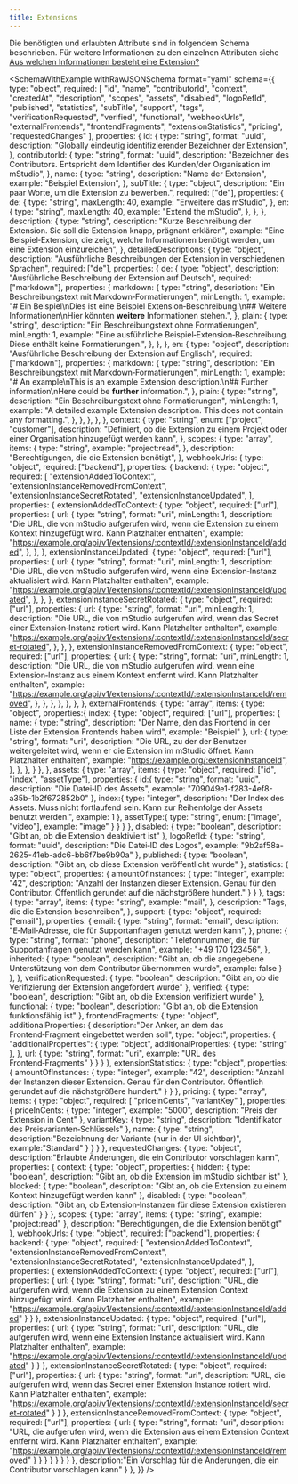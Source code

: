 ```yaml
---
title: Extensions
---
```



Die benötigten und erlaubten Attribute sind in folgendem Schema beschrieben.
Für weitere Informationen zu den einzelnen Attributen siehe [Aus welchen Informationen besteht eine Extension?](../../overview/extensions#aus-welchen-informationen-besteht-eine-extension)

<SchemaWithExample
  withRawJSONSchema
  format="yaml"
  schema={{
    type: "object",
    required: [
        "id",
        "name",
        "contributorId",
        "context",
        "createdAt",
        "description",
        "scopes",
        "assets",
        "disabled",
        "logoRefId",
        "published",
        "statistics",
        "subTitle",
        "support",
        "tags",
        "verificationRequested",
        "verified",
        "functional",
        "webhookUrls",
        "externalFrontends",
        "frontendFragments",
        "extensionStatistics",
        "pricing",
        "requestedChanges"
    ],
    properties: {
      id: {
        type: "string",
        format: "uuid",
        description: "Globally eindeutig identifizierender Bezeichner der Extension",
      },
      contributorId: {
        type: "string",
        format: "uuid",
        description:
          "Bezeichner des Contributors. Entspricht dem Identifier des Kunden/der Organisation im mStudio",
      },
      name: {
        type: "string",
        description: "Name der Extension",
        example: "Beispiel Extension",
      },
      subTitle: {
        type: "object",
        description: "Ein paar Worte, um die Extension zu bewerben.",
        required: ["de"],
        properties: {
          de: {
            type: "string",
            maxLength: 40,
            example: "Erweitere das mStudio",
          },
          en: {
            type: "string",
            maxLength: 40,
            example: "Extend the mStudio",
          },
        },
      },
      description: {
        type: "string",
        description:
          "Kurze Beschreibung der Extension. Sie soll die Extension knapp, prägnant erklären",
        example:
          "Eine Beispiel‑Extension, die zeigt, welche Informationen benötigt werden, um eine Extension einzureichen",
      },
      detailedDescriptions: {
        type: "object",
        description:
          "Ausführliche Beschreibungen der Extension in verschiedenen Sprachen",
        required: ["de"],
        properties: {
          de: {
            type: "object",
            description: "Ausführliche Beschreibung der Extension auf Deutsch",
            required: ["markdown"],
            properties: {
              markdown: {
                type: "string",
                description: "Ein Beschreibungstext mit Markdown‑Formatierungen",
                minLength: 1,
                example:
                  "# Ein Beispiel\nDies ist eine Beispiel Extension‑Beschreibung.\n## Weitere Informationen\nHier könnten **weitere** Informationen stehen.",
              },
              plain: {
                type: "string",
                description: "Ein Beschreibungstext ohne Formatierungen",
                minLength: 1,
                example:
                  "Eine ausführliche Beispiel‑Extension‑Beschreibung. Diese enthält keine Formatierungen.",
              },
            },
          },
          en: {
            type: "object",
            description: "Ausführliche Beschreibung der Extension auf Englisch",
            required: ["markdown"],
            properties: {
              markdown: {
                type: "string",
                description: "Ein Beschreibungstext mit Markdown‑Formatierungen",
                minLength: 1,
                example:
                  "# An example\nThis is an example Extension description.\n## Further information\nHere could be **further** information.",
              },
              plain: {
                type: "string",
                description: "Ein Beschreibungstext ohne Formatierungen",
                minLength: 1,
                example:
                  "A detailed example Extension description. This does not contain any formatting.",
              },
            },
          },
        },
      },
      context: {
        type: "string",
        enum: ["project", "customer"],
        description:
          "Definiert, ob die Extension zu einem Projekt oder einer Organisation hinzugefügt werden kann",
      },
      scopes: {
        type: "array",
        items: {
          type: "string",
          example: "project:read",
        },
        description: "Berechtigungen, die die Extension benötigt",
      },
      webhookUrls: {
        type: "object",
        required: ["backend"],
        properties: {
          backend: {
            type: "object",
            required: [
              "extensionAddedToContext",
              "extensionInstanceRemovedFromContext",
              "extensionInstanceSecretRotated",
              "extensionInstanceUpdated",
            ],
            properties: {
              extensionAddedToContext: {
                type: "object",
                required: ["url"],
                properties: {
                  url: {
                    type: "string",
                    format: "uri",
                    minLength: 1,
                    description:
                      "Die URL, die von mStudio aufgerufen wird, wenn die Extension zu einem Kontext hinzugefügt wird. Kann Platzhalter enthalten",
                    example:
                      "https://example.org/api/v1/extensions/:contextId/:extensionInstanceId/added",
                  },
                },
              },
              extensionInstanceUpdated: {
                type: "object",
                required: ["url"],
                properties: {
                  url: {
                    type: "string",
                    format: "uri",
                    minLength: 1,
                    description:
                      "Die URL, die von mStudio aufgerufen wird, wenn eine Extension‑Instanz aktualisiert wird. Kann Platzhalter enthalten",
                    example:
                      "https://example.org/api/v1/extensions/:contextId/:extensionInstanceId/updated",
                  },
                },
              },
              extensionInstanceSecretRotated: {
                type: "object",
                required: ["url"],
                properties: {
                  url: {
                    type: "string",
                    format: "uri",
                    minLength: 1,
                    description:
                      "Die URL, die von mStudio aufgerufen wird, wenn das Secret einer Extension‑Instanz rotiert wird. Kann Platzhalter enthalten",
                    example:
                      "https://example.org/api/v1/extensions/:contextId/:extensionInstanceId/secret-rotated",
                  },
                },
              },
              extensionInstanceRemovedFromContext: {
                type: "object",
                required: ["url"],
                properties: {
                  url: {
                    type: "string",
                    format: "uri",
                    minLength: 1,
                    description:
                      "Die URL, die von mStudio aufgerufen wird, wenn eine Extension‑Instanz aus einem Kontext entfernt wird. Kann Platzhalter enthalten",
                    example:
                      "https://example.org/api/v1/extensions/:contextId/:extensionInstanceId/removed",
                  },
                },
              },
            },
          },
        },
      },
      externalFrontends: {
        type: "array",
        items: {
          type: "object",
          properties:{
            index: {
              type: "object",
              required: ["url"],
              properties: {
                name: {
                  type: "string",
                  description: "Der Name, den das Frontend in der Liste der Extension Frontends haben wird",
                  example: "Beispiel"
                },
                url: {
                  type: "string",
                  format: "uri",
                  description:
                    "Die URL, zu der der Benutzer weitergeleitet wird, wenn er die Extension im mStudio öffnet. Kann Platzhalter enthalten",
                  example: "https://example.org/:extensionInstanceId",
                },
              },
            },
          }
        },
      },
      assets: {
        type: "array",
        items: {
          type: "object",
          required: ["id", "index", "assetType"],
          properties: {
            id:{
              type: "string",
              format: "uuid",
              description: "Die Datei‑ID des Assets",
              example: "709049e1-f283-4ef8-a35b-1b2f672852b0"
            },
            index:{
              type: "integer",
              description: "Der Index des Assets. Muss nicht fortlaufend sein. Kann zur Reihenfolge der Assets benutzt werden.",
              example: 1
            },
            assetType:{
              type: "string",
              enum: ["image", "video"],
              example: "image"
            }
          }
        }
      },
      disabled: {
        type: "boolean",
        description: "Gibt an, ob die Extension deaktiviert ist"
      },
      logoRefId: {
        type: "string",
        format: "uuid",
        description: "Die Datei‑ID des Logos",
        example: "9b2af58a-2625-41eb-adc6-bb6f7be9b90a"
      },
      published: {
        type: "boolean",
        description: "Gibt an, ob diese Extension veröffentlicht wurde"
      },
      statistics: {
        type: "object",
        properties: {
          amountOfInstances: {
            type: "integer",
            example: "42",
            description: "Anzahl der Instanzen dieser Extension. Genau für den Contributor. Öffentlich gerundet auf die nächstgrößere hundert."
          }
        }
      },
      tags: {
        type: "array",
        items: {
          type: "string",
          example: "mail",
        },
        description: "Tags, die die Extension beschreiben",
      },
      support: {
        type: "object",
        required: ["email"],
        properties: {
          email: {
            type: "string",
            format: "email",
            description: "E‑Mail‑Adresse, die für Supportanfragen genutzt werden kann",
          },
          phone: {
            type: "string",
            format: "phone",
            description: "Telefonnummer, die für Supportanfragen genutzt werden kann",
            example: "+49 170 123456",
          },
          inherited: {
            type: "boolean",
            description: "Gibt an, ob die angegebene Unterstützung von dem Contributor übernommen wurde",
            example: false
          }
        },
      },
      verificationRequested: {
        type: "boolean",
        description: "Gibt an, ob die Verifizierung der Extension angefordert wurde"
      },
      verified: {
        type: "boolean",
        description: "Gibt an, ob die Extension verifiziert wurde"
      },
      functional: {
        type: "boolean",
        description: "Gibt an, ob die Extension funktionsfähig ist"
      },
      frontendFragments: {
        type: "object",
        additionalProperties: {
          description:"Der Anker, an dem das Frontend‑Fragment eingebettet werden soll",
          type: "object",
          properties: {
            "additionalProperties": {
              type: "object",
              additionalProperties: {
                type: "string"
              },
            },
            url: {
              type: "string",
              format: "uri",
              example: "URL des Frontend‑Fragments"
            }
          }
        }
      },
      extensionStatistics: {
        type: "object",
        properties: {
          amountOfInstances: {
            type: "integer",
            example: "42",
            description: "Anzahl der Instanzen dieser Extension. Genau für den Contributor. Öffentlich gerundet auf die nächstgrößere hundert."
          }
        }
      },
      pricing: {
        type: "array",
        items: {
          type: "object",
          required: [ "priceInCents", "variantKey" ],
          properties: {
            priceInCents: {
              type: "integer",
              example: "5000",
              description: "Preis der Extension in Cent"
            },
            variantKey: {
              type: "string",
              description: "Identifikator des Preisvarianten‑Schlüssels"
            },
            name: {
              type: "string",
              description:"Bezeichnung der Variante (nur in der UI sichtbar)",
              example:"Standard"
            }
          }
        }
      },
      requestedChanges: {
        type: "object",
        description:"Erlaubte Änderungen, die ein Contributor vorschlagen kann",
        properties: {
          context: {
            type: "object",
            properties: {
              hidden: {
                type: "boolean",
                description: "Gibt an, ob die Extension im mStudio sichtbar ist"
              },
              blocked: {
                type: "boolean",
                description:
                  "Gibt an, ob die Extension zu einem Kontext hinzugefügt werden kann"
              },
              disabled: {
                type: "boolean",
                description:
                  "Gibt an, ob Extension‑Instanzen für diese Extension existieren dürfen"
              }
            }
          },
          scopes: {
            type: "array",
            items: {
              type: "string",
              example: "project:read"
            },
            description: "Berechtigungen, die die Extension benötigt"
          },
          webhookUrls: {
            type: "object",
            required: ["backend"],
            properties: {
              backend: {
                type: "object",
                required: [
                  "extensionAddedToContext",
                  "extensionInstanceRemovedFromContext",
                  "extensionInstanceSecretRotated",
                  "extensionInstanceUpdated",
                ],
                properties: {
                  extensionAddedToContext: {
                    type: "object",
                    required: ["url"],
                    properties: {
                      url: {
                        type: "string",
                        format: "uri",
                        description:
                          "URL, die aufgerufen wird, wenn die Extension zu einem Extension Context hinzugefügt wird. Kann Platzhalter enthalten",
                        example:
                          "https://example.org/api/v1/extensions/:contextId/:extensionInstanceId/added"
                      }
                    }
                  },
                  extensionInstanceUpdated: {
                    type: "object",
                    required: ["url"],
                    properties: {
                      url: {
                        type: "string",
                        format: "uri",
                        description:
                          "URL, die aufgerufen wird, wenn eine Extension Instance aktualisiert wird. Kann Platzhalter enthalten",
                        example:
                          "https://example.org/api/v1/extensions/:contextId/:extensionInstanceId/updated"
                      }
                    }
                  },
                  extensionInstanceSecretRotated: {
                    type: "object",
                    required: ["url"],
                    properties: {
                      url: {
                        type: "string",
                        format: "uri",
                        description:
                          "URL, die aufgerufen wird, wenn das Secret einer Extension Instance rotiert wird. Kann Platzhalter enthalten",
                        example:
                          "https://example.org/api/v1/extensions/:contextId/:extensionInstanceId/secret-rotated"
                      }
                    }
                  },
                  extensionInstanceRemovedFromContext: {
                    type: "object",
                    required: ["url"],
                    properties: {
                      url: {
                        type: "string",
                        format: "uri",
                        description:
                          "URL, die aufgerufen wird, wenn die Extension aus einem Extension Context entfernt wird. Kann Platzhalter enthalten",
                        example:
                          "https://example.org/api/v1/extensions/:contextId/:extensionInstanceId/removed"
                      }
                    }
                  }
                }
              }
            }
          }
        },
        description:"Ein Vorschlag für die Änderungen, die ein Contributor vorschlagen kann"
      }
    },
  }}
/>